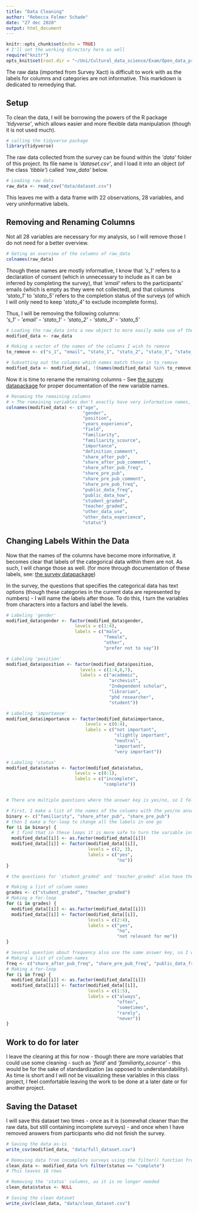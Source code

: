 ---
title: "Data Cleaning"
author: "Rebecca Folmer Schade"
date: "27 dec 2020"
output: html_document
---

```{r setup, include=FALSE, echo=FALSE}
knitr::opts_chunk$set(echo = TRUE)
# I'll set the working directory here as well
require("knitr")
opts_knit$set(root.dir = "~/Uni/Cultural_data_science/Exam/Open_data_project")

```

The raw data (imported from Survey Xact) is difficult to work with as the labels for columns and categories are not informative. This markdown is dedicated to remedying that.  

## Setup

To clean the data, I will be borrowing the powers of the R package *\'tidyverse\'*, which allows easier and more flexible data manipulation (though it is not used much). 

```{r Calling package, message=FALSE, warning=FALSE}
# calling the tidyverse package
library(tidyverse)
```

The raw data collected from the survey can be found within the *\'data\'* folder of this project.
Its file name is *\'dataset.csv\'*, and I load it into an object (of the class *\'tibble\'*) called *\'raw_data\'* below. 

```{r Loading data, message=FALSE, warning=FALSE}
# Loading raw data
raw_data <- read_csv("data/dataset.csv")
```

This leaves me with a data frame with 22 observations, 28 variables, and very uninformative labels.  

## Removing and Renaming Columns

Not all 28 variables are necessary for my analysis, so I will remove those I do not need for a better overview.  

```{r Colnames}
# Geting an overview of the columns of raw_data
colnames(raw_data)
```

Though these names are mostly informative, I know that *\'s_1\'* refers to a declaration of consent (which in unnecessary to include as it can be inferred by completing the survey), that *\'email\'* refers to the participants' emails (which is empty as they were not collected), and that columns *\'stato_1\'* to *\'stato_5\'* refers to the completion status of the surveys (of which I will only need to keep *\'stato_4\'* to exclude incomplete forms).  

Thus, I will be removing the following columns:   
*\'s_1\' - \'email\' - \'stato_1\' - \'stato_2\' - \'stato_3\' - \'stato_5\'*

```{r Removing Columns}
# Loading the raw_data into a new object to more easily make use of the original data later on
modified_data <- raw_data

# Making a vector of the names of the columns I wish to remove
to_remove <- c("s_1", "email", "stato_1", "stato_2", "stato_3", "stato_5")

# Subsetting out the columns which names match those in to_remove
modified_data <- modified_data[, !(names(modified_data) %in% to_remove)]
```

Now it is time to rename the remaining columns - See [the survey datapackage](https://github.com/RFSchade/CDS_exam_project/blob/main/Datapackage_survey.json) for proper documentation of the new variable names. 

```{r Renaming Columns}
# Renaming the remaining columns 
# > The remaining variables don't exactly have very informative names, so I'll change them
colnames(modified_data) <- c("age", 
                             "gender", 
                             "position", 
                             "years_experience", 
                             "field",
                             "familiarity",
                             "familiarity_scource",
                             "importance",
                             "definition_comment",
                             "share_after_pub",
                             "share_after_pub_comment",
                             "share_after_pub_freq",      
                             "share_pre_pub",
                             "share_pre_pub_comment",
                             "share_pre_pub_freq",
                             "public_data_freq",
                             "public_data_how",
                             "student_graded",
                             "teacher_graded",
                             "other_data_use",
                             "other_data_experience",
                             "status")

```

  

## Changing Labels Within the Data

Now that the names of the columns have become more informative, it becomes clear that labels of the categorical data within them are not. As such, I will change those as well. (for more through documentation of these labels, see: [the survey datapackage](https://github.com/RFSchade/CDS_exam_project/blob/main/Datapackage_survey.json))  

In the survey, the questions that specifies the categorical data has text options (though these categories in the current data are represented by numbers) - I will name the labels after those. To do this, I turn the variables from characters into a factors and label the levels. 

```{r Labeling Categories}
# Labeling 'gender'
modified_data$gender <- factor(modified_data$gender, 
                          levels = c(1:4), 
                          labels = c("male", 
                                     "female",
                                     "other", 
                                     "prefer not to say"))

# Labeling 'position'
modified_data$position <- factor(modified_data$position,
                            levels = c(1:4,6,7),
                            labels = c("academic",
                                       "archevist", 
                                       "Independent scholar",  
                                       "librarian",
                                       "phd researcher", 
                                       "student"))

# Labeling 'importance'
modified_data$importance <- factor(modified_data$importance,
                              levels = c(0:4),
                              labels = c("not important", 
                                         "slightly important", 
                                         "neutral", 
                                         "important", 
                                         "very important"))

# Labeling 'status'
modified_data$status <- factor(modified_data$status,
                          levels = c(0:1),
                          labels = c("incomplete", 
                                     "complete"))


# There are multiple questions where the answer key is yes/no, so I felt it would be prudent that I name them all in one go

# First, I make a list of the names of the columns with the yes/no answer key
binary <- c("familiarity", "share_after_pub", "share_pre_pub")
# then I make a for-loop to change all the labels in one go 
for (i in binary) {
  # I find that in these loops it is more safe to turn the variable into a facto prior to releveling. This    is not strictly necessary, but I get less errors when I do. 
  modified_data[[i]] <- as.factor(modified_data[[i]])
  modified_data[[i]] <- factor(modified_data[[i]], 
                               levels = c(2, 3), 
                               labels = c("yes",
                                          "no"))
}

# the questions for 'student_graded' and 'teacher_graded' also have the same answer key, so I will label these using the same method

# Making a list of column names 
grades <- c("student_graded", "teacher_graded")
# Making a for-loop 
for (i in grades) {
  modified_data[[i]] <- as.factor(modified_data[[i]])
  modified_data[[i]] <- factor(modified_data[[i]], 
                               levels = c(2:4), 
                               labels = c("yes", 
                                          "no", 
                                          "not relevant for me"))
}

# Several question about frequency also use the same answer key, so I will label these using a loop as well 
# Making a list of column-names
freq <- c("share_after_pub_freq", "share_pre_pub_freq", "public_data_freq", "other_data_use")
# Making a for-loop 
for (i in freq) {
  modified_data[[i]] <- as.factor(modified_data[[i]])
  modified_data[[i]] <- factor(modified_data[[i]], 
                               levels = c(1:5), 
                               labels = c("always", 
                                          "often", 
                                          "sometimes", 
                                          "rarely", 
                                          "never"))
}

```

  
## Work to do for later

I leave the cleaning at this for now - though there are more variables that could use some cleaning - such as *\'field\'* and *\'familiarity_scource\'* - this would be for the sake of standardization (as opposed to understandability). As time is short and I will not be visualizing these variables in this class project, I feel comfortable leaving the work to be done at a later date or for another project.  

## Saving the Dataset

I will save this dataset two times - once as it is (somewhat cleaner than the raw data, but still containing incomplete surveys) - and once when I have removed answers from participants who did not finish the survey. 

```{r}
# Saving the data as-is
write_csv(modified_data, "data/full_dataset.csv")

# Removing data from incomplete surveys using the filter() function from tidyverse
clean_data <- modified_data %>% filter(status == "complete")
# This leaves 18 rows 

# Removing the 'status' columns, as it is no longer needed
clean_data$status <- NULL

# Saving the clean dataset
write_csv(clean_data, "data/clean_dataset.csv")
```











